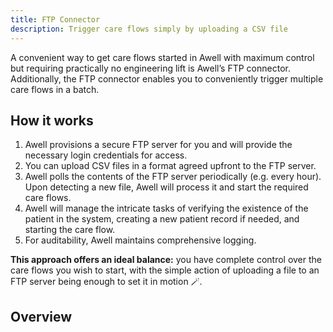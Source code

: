 ```yaml
---
title: FTP Connector
description: Trigger care flows simply by uploading a CSV file
---
```


A convenient way to get care flows started in Awell with maximum control but requiring practically no engineering lift is Awell’s FTP connector. Additionally, the FTP connector enables you to conveniently trigger multiple care flows in a batch.

## How it works

1. Awell provisions a secure FTP server for you and will provide the necessary login credentials for access.
2. You can upload CSV files in a format agreed upfront to the FTP server.
3. Awell polls the contents of the FTP server periodically (e.g. every hour). Upon detecting a new file, Awell will process it and start the required care flows.
4. Awell will manage the intricate tasks of verifying the existence of the patient in the system, creating a new patient record if needed, and starting the care flow.
5. For auditability, Awell maintains comprehensive logging.

**This approach offers an ideal balance:** you have complete control over the care flows you wish to start, with the simple action of uploading a file to an FTP server being enough to set it in motion 🪄.

## Overview

<br />

<TriggerCareFlowsComparison highlight="FTP Connector" />
